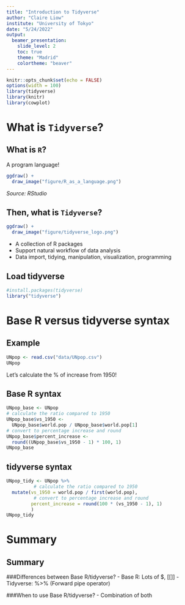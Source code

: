 ```yaml
---
title: "Introduction to Tidyverse"
author: "Claire Liow"
institute: "University of Tokyo"
date: "5/24/2022"
output: 
  beamer_presentation:
    slide_level: 2
    toc: true
    theme: "Madrid"
    colortheme: "beaver"
---
```


```r
knitr::opts_chunk$set(echo = FALSE)
options(width = 100)
library(tidyverse)
library(knitr)
library(cowplot)
```

# What is `Tidyverse`?

## What is `R`?
A program language!
```r
ggdraw() + 
  draw_image("figure/R_as_a_language.png") 
```
*Source: RStudio*

\newpage
## Then, what is `Tidyverse`?
```r
ggdraw() + 
  draw_image("figure/tidyverse_logo.png") 
```
- A collection of R packages 
- Support natural workflow of data analysis
- Data import, tidying, manipulation, visualization, programming

\newpage

## Load tidyverse
```r
#install.packages(tidyverse)
library("tidyverse")
```

# Base R versus tidyverse syntax
## Example

```r
UNpop <- read.csv("data/UNpop.csv")
UNpop
```

Let's calculate the \% of increase from 1950!

\newpage

## Base R syntax
```r
UNpop_base <- UNpop
# calculate the ratio compared to 1950
UNpop_base$vs_1950 <- 
  UNpop_base$world.pop / UNpop_base$world.pop[1] 
# convert to percentage increase and round
UNpop_base$percent_increase <- 
  round((UNpop_base$vs_1950 - 1) * 100, 1)
UNpop_base
```

\newpage

## tidyverse syntax
```r
UNpop_tidy <- UNpop %>% 
          # calculate the ratio compared to 1950
  mutate(vs_1950 = world.pop / first(world.pop),
          # convert to percentage increase and round
         percent_increase = round(100 * (vs_1950 - 1), 1)
         ) 
UNpop_tidy
```

\newpage

# Summary
## Summary
###Differences between Base R/tidyverse?
- Base R: Lots of $, [[]]
- Tidyverse: %>% (Forward pipe operator)

###When to use Base R/tidyverse?
- Combination of both


